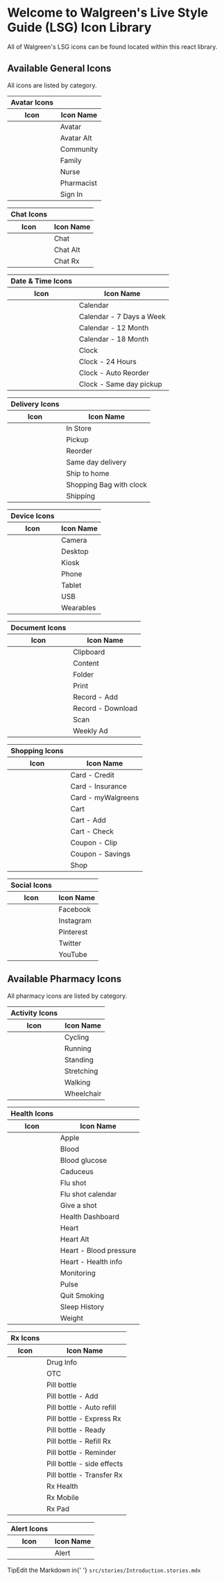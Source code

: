 












<Meta title="Example /Introduction" />

<style>{`
  .subheading {
    --mediumdark: '#999999';
    font-weight: 900;
    font-size: 13px;
    color: #999;
    letter-spacing: 6px;
    line-height: 24px;
    text-transform: uppercase;
    margin-bottom: 12px;
    margin-top: 40px;
  }

  table{
    width: content-fit;
    height: fit-content;
  }

  .link-list {
    display: grid;
    grid-template-columns: 1fr;
    grid-template-rows: 1fr 1fr;
    row-gap: 10px;
  }

  @media (min-width: 620px) {
    .link-list {
      row-gap: 20px;
      column-gap: 20px;
      grid-template-columns: 1fr 1fr;
    }
  }

  @media all and (-ms-high-contrast:none) {
  .link-list {
      display: -ms-grid;
      -ms-grid-columns: 1fr 1fr;
      -ms-grid-rows: 1fr 1fr;
    }
  }

  .link-item {
    display: block;
    padding: 20px 30px 20px 15px;
    border: 1px solid #00000010;
    border-radius: 5px;
    transition: background 150ms ease-out, border 150ms ease-out, transform 150ms ease-out;
    color: #333333;
    display: flex;
    align-items: flex-start;
  }

  .link-item:hover {
    border-color: #1EA7FD50;
    transform: translate3d(0, -3px, 0);
    box-shadow: rgba(0, 0, 0, 0.08) 0 3px 10px 0;
  }

  .link-item:active {
    border-color: #1EA7FD;
    transform: translate3d(0, 0, 0);
  }

  .link-item strong {
    font-weight: 700;
    display: block;
    margin-bottom: 2px;
  }
  
  .link-item img {
    height: 40px;
    width: 40px;
    margin-right: 15px;
    flex: none;
  }

  .link-item span {
    font-size: 14px;
    line-height: 20px;
  }

  .tip {
    display: inline-block;
    border-radius: 1em;
    font-size: 11px;
    line-height: 12px;
    font-weight: 700;
    background: #E7FDD8;
    color: #66BF3C;
    padding: 4px 12px;
    margin-right: 10px;
    vertical-align: top;
  }

  .tip-wrapper {
    font-size: 13px;
    line-height: 20px;
    margin-top: 40px;
    margin-bottom: 40px;
  }

  .tip-wrapper code {
    font-size: 12px;
    display: inline-block;
  }

  h2{
    margin-top: 2em !important;
    font-size: 2.25em !important;
  }

  p{
    font-size: 1em !important;
  }

  
`}</style>

# Welcome to Walgreen's Live Style Guide (LSG) Icon Library

All of Walgreen's LSG icons can be found located within this react library.

## Available General Icons
All icons are listed by category.

<div className="link-list">
  <table>
    <thead>
      <tr>
        <th className="subheading">Avatar Icons</th>
        <th></th>
      </tr>
      <tr>
        <th>Icon</th>
        <th>Icon Name</th>
      </tr>
    </thead>
    <tbody>
      <tr>
        <td><WagIconAvatar size="sixty-four"/></td>
        <td>Avatar</td>
      </tr>
      <tr>
        <td><WagIconAvatarAlt size="sixty-four"/></td>
        <td>Avatar Alt</td>
      </tr>
      <tr>
        <td><WagIconCommunity size="sixty-four"/></td>
        <td>Community</td>
      </tr>
      <tr>
        <td><WagIconFamily size="sixty-four"/></td>
        <td>Family</td>
      </tr>
      <tr>
        <td><WagIconNurse size="sixty-four"/></td>
        <td>Nurse</td>
      </tr>
      <tr>
        <td><WagIconPharmacist size="sixty-four"/></td>
        <td>Pharmacist</td>
      </tr>
      <tr>
        <td><WagIconSignIn size="sixty-four"/></td>
        <td>Sign In</td>
      </tr>
    </tbody>
  </table>

  <table>
    <thead>
      <tr>
        <th className="subheading">Chat Icons</th>
        <th></th>
      </tr>
      <tr>
        <th>Icon</th>
        <th>Icon Name</th>
      </tr>
    </thead>
    <tbody>
      <tr>
        <td><WagIconChat size="sixty-four"/></td>
        <td>Chat</td>
      </tr>
      <tr>
        <td><WagIconChatAlt size="sixty-four"/></td>
        <td>Chat Alt</td>
      </tr>
      <tr>
        <td><WagIconChatRx size="sixty-four"/></td>
        <td>Chat Rx</td>
      </tr>
    </tbody>
  </table>


  <table>
    <thead>
      <tr>
        <th className="subheading">Date & Time Icons</th>
        <th></th>
      </tr>
      <tr>
        <th>Icon</th>
        <th>Icon Name</th>
      </tr>
    </thead>
    <tbody>
      <tr>
        <td><WagIconCalendar size="sixty-four"/></td>
        <td>Calendar</td>
      </tr>
      <tr>
        <td><WagIconCalendar7DaysAWeek size="sixty-four"/></td>
        <td>Calendar - 7 Days a Week</td>
      </tr>
      <tr>
        <td><WagIconCalendar12Month size="sixty-four"/></td>
        <td>Calendar - 12 Month</td>
      </tr>
      <tr>
        <td><WagIconCalendar18Month size="sixty-four"/></td>
        <td>Calendar - 18 Month</td>
      </tr>
      <tr>
        <td><WagIconClock size="sixty-four"/></td>
        <td>Clock</td>
      </tr>
      <tr>
        <td><WagIconClock24Hours size="sixty-four"/></td>
        <td>Clock - 24 Hours</td>
      </tr>
      <tr>
        <td><WagIconClockAutoReorder size="sixty-four"/></td>
        <td>Clock - Auto Reorder</td>
      </tr>
      <tr>
        <td><WagIconClockSameDayPickup size="sixty-four"/></td>
        <td>Clock - Same day pickup</td>
      </tr>
    </tbody>
  </table>

  <table>
    <thead>
      <tr>
        <th className="subheading">Delivery Icons</th>
        <th></th>
      </tr>
    <tr>
      <th>Icon</th>
      <th>Icon Name</th>
    </tr>
    </thead>
    <tbody>
      <tr>
        <td><WagIconInStore size="sixty-four"/></td>
        <td>In Store</td>
      </tr>
      <tr>
        <td><WagIconPickup size="sixty-four"/></td>
        <td>Pickup</td>
      </tr>
      <tr>
        <td><WagIconReorder size="sixty-four"/></td>
        <td>Reorder</td>
      </tr>
      <tr>
        <td><WagIconSameDayDelivery size="sixty-four"/></td>
        <td>Same day delivery</td>
      </tr>
      <tr>
        <td><WagIconShipToHome size="sixty-four"/></td>
        <td>Ship to home </td>
      </tr>
      <tr>
        <td><WagIconShoppingBagWithClock size="sixty-four"/></td>
        <td>Shopping Bag with clock </td>
      </tr>
      <tr>
        <td><WagIconShipping size="sixty-four"/></td>
        <td>Shipping </td>
      </tr>
    </tbody>
  </table>

  <table>
    <thead>
      <tr>
        <th className="subheading">Device Icons</th>
        <th></th>
      </tr>
      <tr>
        <th>Icon</th>
        <th>Icon Name</th>
      </tr>
    </thead>
    <tbody>
      <tr>
        <td><WagIconCamera size="sixty-four"/></td>
        <td>Camera</td>
      </tr>
      <tr>
        <td><WagIconDesktop size="sixty-four"/></td>
        <td>Desktop</td>
      </tr>
      <tr>
        <td><WagIconKiosk size="sixty-four"/></td>
        <td>Kiosk</td>
      </tr>
      <tr>
        <td><WagIconPhone size="sixty-four"/></td>
        <td>Phone</td>
      </tr>
      <tr>
        <td><WagIconTablet size="sixty-four"/></td>
        <td>Tablet</td>
      </tr>
      <tr>
        <td><WagIconUSB size="sixty-four"/></td>
        <td>USB</td>
      </tr>
      <tr>
        <td><WagIconWearables size="sixty-four"/></td>
        <td>Wearables</td>
      </tr>
    </tbody>
  </table>

  <table>
    <thead>
      <tr>
        <th className="subheading">Document Icons</th>
        <th></th>
      </tr>
      <tr>
        <th>Icon</th>
        <th>Icon Name</th>
      </tr>
    </thead>
    <tbody>
      <tr>
        <td><WagIconClipboard size="sixty-four"/></td>
        <td>Clipboard</td>
      </tr>
      <tr>
        <td><WagIconContent size="sixty-four"/></td>
        <td>Content</td>
      </tr>
      <tr>
        <td><WagIconFolder size="sixty-four"/></td>
        <td>Folder</td>
      </tr>
      <tr>
        <td><WagIconPrint size="sixty-four"/></td>
        <td>Print</td>
      </tr>
      <tr>
        <td><WagIconRecordAdd size="sixty-four"/></td>
        <td>Record - Add</td>
      </tr>
      <tr>
        <td><WagIconRecordDownload size="sixty-four"/></td>
        <td>Record - Download</td>
      </tr>
      <tr>
        <td><WagIconScan size="sixty-four"/></td>
        <td>Scan</td>
      </tr>
      <tr>
        <td><WagIconWeeklyAd size="sixty-four"/></td>
        <td>Weekly Ad</td>
      </tr>
    </tbody>
  </table>

  <table>
    <thead>
      <tr>
        <th className="subheading">Shopping Icons</th>
        <th></th>
      </tr>
      <tr>
        <th>Icon</th>
        <th>Icon Name</th>
      </tr>
    </thead>
    <tbody>
      <tr>
        <td><WagIconCreditCard size="sixty-four"/></td>
        <td>Card - Credit</td>
      </tr>
      <tr>
        <td><WagIconInsuranceCard size="sixty-four"/></td>
        <td>Card - Insurance</td>
      </tr>
      <tr>
        <td><WagIconWalgreensCard size="sixty-four"/></td>
        <td>Card - myWalgreens </td>
      </tr>
      <tr>
        <td><WagIconCart size="sixty-four"/></td>
        <td>Cart </td>
      </tr>
      <tr>
        <td><WagIconCartAdd size="sixty-four"/></td>
        <td>Cart - Add </td>
      </tr>
      <tr>
        <td><WagIconCartCheck size="sixty-four"/></td>
        <td>Cart - Check </td>
      </tr>
      <tr>
        <td><WagIconClipCoupon size="sixty-four"/></td>
        <td>Coupon - Clip </td>
      </tr>
      <tr>
        <td><WagIconSavingsCoupon size="sixty-four"/></td>
        <td>Coupon - Savings </td>
      </tr>
      <tr>
        <td><WagIconShop size="sixty-four"/></td>
        <td>Shop </td>
      </tr>
    </tbody>
  </table>

   <table>
    <thead>
      <tr>
        <th className="subheading">Social Icons</th>
        <th></th>
      </tr>
      <tr>
        <th>Icon</th>
        <th>Icon Name</th>
      </tr>
    </thead>
    <tbody>
      <tr>
        <td><WagIconFacebook size="sixty-four"/></td>
        <td>Facebook</td>
      </tr>
      <tr>
        <td><WagIconInstagram size="sixty-four"/></td>
        <td>Instagram</td>
      </tr>
      <tr>
        <td><WagIconPinterest size="sixty-four"/></td>
        <td>Pinterest</td>
      </tr>
      <tr>
        <td><WagIconTwitter size="sixty-four"/></td>
        <td>Twitter</td>
      </tr>
      <tr>
        <td><WagIconYouTube size="sixty-four"/></td>
        <td>YouTube</td>
      </tr>
    </tbody>
  </table>  
</div>


## Available Pharmacy Icons
All pharmacy icons are listed by category.

<div className="link-list">

  <table>
    <thead>
      <tr>
        <th className="subheading">Activity Icons</th>
        <th></th>
      </tr>
      <tr>
        <th>Icon</th>
        <th>Icon Name</th>
      </tr>
    </thead>
    <tbody>
      <tr>
        <td><WagIconCycling size="sixty-four"/></td>
        <td>Cycling</td>
      </tr>
      <tr>
        <td><WagIconRunning size="sixty-four"/></td>
        <td>Running</td>
      </tr>
      <tr>
        <td><WagIconStanding size="sixty-four"/></td>
        <td>Standing</td>
      </tr>
      <tr>
        <td><WagIconStretching size="sixty-four"/></td>
        <td>Stretching</td>
      </tr>
      <tr>
        <td><WagIconWalking size="sixty-four"/></td>
        <td>Walking</td>
      </tr>
      <tr>
        <td><WagIconWheelchair size="sixty-four"/></td>
        <td>Wheelchair</td>
      </tr>
    </tbody>
  </table>

  <table>
    <thead>
      <tr>
        <th className="subheading">Health Icons</th>
        <th></th>
      </tr>
      <tr>
        <th>Icon</th>
        <th>Icon Name</th>
      </tr>
    </thead>
    <tbody>
      <tr>
        <td><WagIconApple size="sixty-four"/></td>
        <td>Apple</td>
      </tr>
      <tr>
        <td><WagIconBlood size="sixty-four"/></td>
        <td>Blood</td>
      </tr>
      <tr>
        <td><WagIconBloodGlucose size="sixty-four"/></td>
        <td>Blood glucose</td>
      </tr>
      <tr>
        <td><WagIconCaduceus size="sixty-four"/></td>
        <td>Caduceus</td>
      </tr>
      <tr>
        <td><WagIconFluShot size="sixty-four"/></td>
        <td>Flu shot</td>
      </tr>
      <tr>
        <td><WagIconFluShotCalendar size="sixty-four"/></td>
        <td>Flu shot calendar</td>
      </tr>
      <tr>
        <td><WagIconGiveAShot size="sixty-four"/></td>
        <td>Give a shot</td>
      </tr>
      <tr>
        <td><WagIconHealthDashboard size="sixty-four"/></td>
        <td>Health Dashboard </td>
      </tr>
      <tr>
        <td><WagIconHeart size="sixty-four"/></td>
        <td>Heart </td>
      </tr>
      <tr>
        <td><WagIconHeartAlt size="sixty-four"/></td>
        <td>Heart Alt </td>
      </tr>
      <tr>
        <td><WagIconHeartBloodPressure size="sixty-four"/></td>
        <td>Heart - Blood pressure </td>
      </tr>
      <tr>
        <td><WagIconHeartHealthInfo size="sixty-four"/></td>
        <td>Heart - Health info </td>
      </tr>
      <tr>
        <td><WagIconMonitoring size="sixty-four"/></td>
        <td>Monitoring </td>
      </tr>
      <tr>
        <td><WagIconPulse size="sixty-four"/></td>
        <td>Pulse </td>
      </tr>
      <tr>
        <td><WagIconQuitSmoking size="sixty-four"/></td>
        <td>Quit Smoking </td>
      </tr>
      <tr>
        <td><WagIconSleepHistory size="sixty-four"/></td>
        <td>Sleep History</td>
      </tr>
      <tr>
        <td><WagIconWeight size="sixty-four"/></td>
        <td>Weight</td>
      </tr>
    </tbody>
  </table>

  <table>
    <thead>
      <tr>
        <th className="subheading">Rx Icons</th>
        <th></th>
      </tr>
      <tr>
        <th>Icon</th>
        <th>Icon Name</th>
      </tr>
    </thead>
    <tbody>
      <tr>
        <td><WagIconDrugInfo size="sixty-four"/></td>
        <td>Drug Info</td>
      </tr>
      <tr>
        <td><WagIconOTC size="sixty-four"/></td>
        <td>OTC</td>
      </tr>
      <tr>
        <td><WagIconPillBottle size="sixty-four"/></td>
        <td>Pill bottle</td>
      </tr>
      <tr>
        <td><WagIconPillBottleAdd size="sixty-four"/></td>
        <td>Pill bottle - Add</td>
      </tr>
      <tr>
        <td><WagIconPillBottleRefill size="sixty-four"/></td>
        <td>Pill bottle - Auto refill</td>
      </tr>
      <tr>
        <td><WagIconPillBottleExpress size="sixty-four"/></td>
        <td>Pill bottle - Express Rx</td>
      </tr>
      <tr>
        <td><WagIconPillBottleReady size="sixty-four"/></td>
        <td>Pill bottle - Ready</td>
      </tr>
      <tr>
        <td><WagIconPillBottleRefillRx size="sixty-four"/></td>
        <td>Pill bottle - Refill Rx</td>
      </tr>
      <tr>
        <td><WagIconPillBottleReminder size="sixty-four"/></td>
        <td>Pill bottle - Reminder</td>
      </tr>
      <tr>
        <td><WagIconPillBottleSideEffects size="sixty-four"/></td>
        <td>Pill bottle - side effects</td>
      </tr>
      <tr>
        <td><WagIconPillBottleTransferRx size="sixty-four"/></td>
        <td>Pill bottle - Transfer Rx</td>
      </tr>
      <tr>
        <td><WagIconRxHealth size="sixty-four"/></td>
        <td>Rx Health</td>
      </tr>
      <tr>
        <td><WagIconRxMobile size="sixty-four"/></td>
        <td>Rx Mobile</td>
      </tr>
      <tr>
        <td><WagIconRxPad size="sixty-four"/></td>
        <td>Rx Pad</td>
      </tr>
    </tbody>
  </table>
  
  <table>
    <thead>
      <tr>
        <th className="subheading">Alert Icons</th>
        <th></th>
      </tr>
      <tr>
        <th>Icon</th>
        <th>Icon Name</th>
      </tr>
    </thead>
    <tbody>
      <tr>
        <td><WagIconAlert size="sixty-four"/></td>
        <td>Alert</td>
      </tr>
    </tbody>
  </table>
</div>



<div className="tip-wrapper">
  <span className="tip">Tip</span>Edit the Markdown in{' '}
  <code>src/stories/Introduction.stories.mdx</code>
</div>
